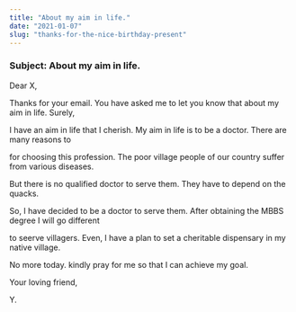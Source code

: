 ```yaml
---
title: "About my aim in life."
date: "2021-01-07"
slug: "thanks-for-the-nice-birthday-present"
---
```


### Subject: About my aim in life.

Dear X,

Thanks for your email. You have asked me to let you know that about my aim in life. Surely,

I have an aim in life that I cherish. My aim in life is to be a doctor. There are many reasons to

for choosing this profession. The poor village people of our country suffer from various diseases.

But there is no qualified doctor to serve them. They have to depend on the quacks.

So, I have decided to be a doctor to serve them. After obtaining the MBBS degree I will go different

to seerve villagers. Even, I have a plan to set a cheritable dispensary in my native village.

No more today. kindly pray for me so that I can achieve my goal.

Your loving friend,

Y.
